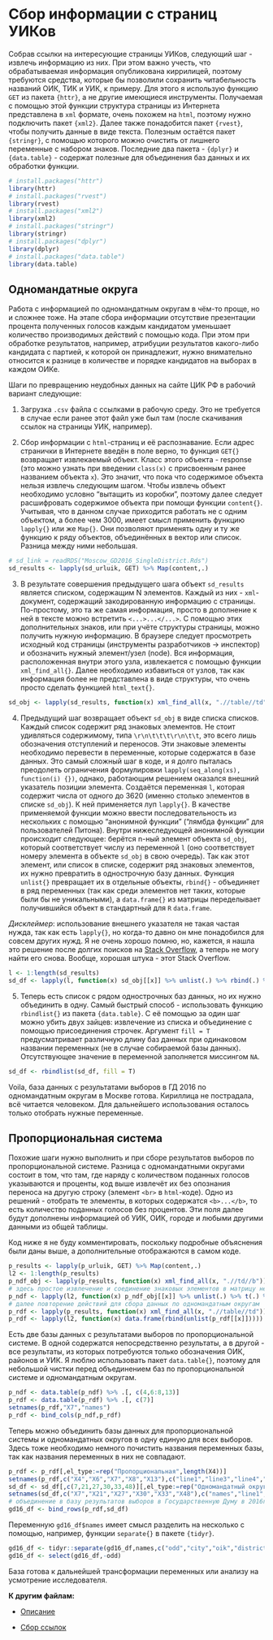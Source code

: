 # Сбор информации с страниц УИКов

Собрав ссылки на интересующие страницы УИКов, следующий шаг - извлечь информацию из них. При этом важно учесть, что обрабатываемая информация опубликована киррилицей, поэтому требуются средства, которые бы позволили сохранить читабельность названий ОИК, ТИК и УИК, к примеру. Для этого я использую функцию `GET` из пакета `{httr}`, а не другие имеющиеся инструменты. Получаемая с помощью этой функции структура страницы из Интернета представлена в `xml` формате, очень похожем на `html`, поэтому нужно подключить пакет `{xml2}`. Далее также понадобится пакет `{rvest}`, чтобы получить данные в виде текста. Полезным остаётся пакет `{stringr}`, с помощью которого можно очистить от лишнего переменные с набором знаков. Последние два пакета - `{dplyr}` и `{data.table}` - содержат полезные для объединения баз данных и их обработки функции.

```r
# install.packages("httr")
library(httr)
# install.packages("rvest")
library(rvest)
# install.packages("xml2")
library(xml2)
# install.packages("stringr")
library(stringr)
# install.packages("dplyr")
library(dplyr)
# install.packages("data.table")
library(data.table)
```

## Одномандатные округа

Работа с информацией по одномандатным округам в чём-то проще, но и сложнее тоже. На этапе сбора информации отсутствие презентации процента полученных голосов каждым кандидатом уменьшает количество производимых действий с помощью кода. При этом при обработке результатов, например, атрибуции результатов какого-либо кандидата с партией, к которой он принадлежит, нужно внимательно относится к разнице в количестве и порядке кандидатов на выборах в каждом ОИКе.

Шаги по превращению неудобных данных на сайте ЦИК РФ в рабочий вариант следующие:

1. Загрузка `.csv` файла с ссылками в рабочую среду. Это не требуется в случае если ранее этот файл уже был там (после скачивания ссылок на страницы УИК, например).

2. Сбор информации с `html`-страниц и её распознавание. Если адрес странички в Интернете введён в поле верно, то функция `GET{}` возвращает извлекаемый объект. Класс этого объекта - response (это можно узнать при введении `class(x)` с присвоенным ранее названием объекта `x`). Это значит, что пока что содержимое объекта нельзя извлечь следующим шагом. Чтобы извлечь объект необходимо условно "вытащить из коробки", поэтому далее следует расшифровать содержимое объекта при помощи функции `content{}`. Учитывая, что в данном случае приходится работать не с одним объектом, а более чем 3000, имеет смысл применить функцию `lapply{}` или же `Map{}`. Они позволяют применять одну и ту же функцию к ряду объектов, объединённых в вектор или список. Разница между ними небольшая.
```r
# sd_link = readRDS("Moscow_GD2016_SingleDistrict.Rds")
sd_results <- lapply(sd_urluik, GET) %>% Map(content,.)
```

3. В результате совершения предыдущего шага объект `sd_results` является списком, содержащим N элементов. Каждый из них - `xml`-документ, содержащий закодированную информацию с страницы. По-простому, это та же самая информация, просто в дополнение к ней в тексте можно встретить `<...>...</...>`. С помощью этих дополнительных знаков, или при учёте структуры страницы, можно получить нужную информацию. В браузере следует просмотреть исходный код страницы (инструменты разработчиков -> инспектор) и обозначить нужный элемент/узел (node). Вся информация, расположенная внутри этого узла, извлекается с помощью функции `xml_find_all{}`. Далее необходимо избавиться от узлов, так как информация более не представлена в виде структуры, что очень просто сделать функцией `html_text{}`.

```r
sd_obj <- lapply(sd_results, function(x) xml_find_all(x, ".//table//td")) %>% lapply(., html_text)
```

4. Предыдущий шаг возвращает объект `sd_obj` в виде списка списков. Каждый список содержит ряд знаковых элементов. Не стоит удивляться содержимому, типа `\r\n\t\t\t\r\n\t\t`, это всего лишь обозначения отступлений и переносов. Эти знаковые элементы необходимо перевести в переменные, которые содержатся в базе данных. Это самый сложный шаг в коде, и я долго пыталась преодолеть ограничения формулировки `lapply(seq_along(xs), function(i) {})`, однако, работающим решением оказался внешний указатель позиции элемента. Создаётся переменная `l`, которая содержит числа от одного до 3620 (именно столько элементов в списке `sd_obj`). К ней применяется луп `lapply{}`. В качестве применяемой функции можно ввести последовательность из нескольких с помощью "анонимной функции" ("лямбда функции" для пользователей Питона). Внутри нижеследующей анонимной функции происходит следующее: берётся n-ный элемент объекта `sd_obj`, который соответствует числу из переменной `l` (оно соответствует номеру элемента в объекте `sd_obj` в свою очередь). Так как этот элемент, или список в списке, содержит ряд знаковых элементов, их нужно превратить в однострочную базу данных. Функция `unlist{}` превращает их в отдельные объекты, `rbind{}` - объединяет в ряд переменных (так как среди элементов нет таких, которые были бы не уникальными), а `data.frame{}` из матрицы переделывает получившийся объект в стандартный для `R` `data.frame`.

*Дисклеймер*: использование внешнего указателя не такая частая нужда, так как есть `lapply{}`, но когда-то давно он мне понадобился для совсем других нужд. Я не очень хорошо помню, но, кажется, я нашла это решение после долгих поисков на [Stack Overflow](https://stackoverflow.com/questions/tagged/r "Newest 'r' Questions - Stack Overflow"), а теперь не могу найти его снова. Вообще, хорошая штука - этот Stack Overflow.

```r
l <- 1:length(sd_results)
sd_df <- lapply(l, function(x) sd_obj[[x]] %>% unlist(.) %>% rbind(.) %>% data.frame(.))
```

5. Теперь есть список с рядом однострочных баз данных, но их нужно объединить в одну. Самый быстрый способ - использовать функцию `rbindlist{}` из пакета `{data.table}`. С её помощью за один шаг можно убить двух зайцев: извлечение из списка и объединение с помощью присоединения строчек. Аргумент `fill = T` предусматривает различную длину баз данных при одинаковом названии переменных (не в случае собираемой базы данных). Отсутствующее значение в переменной заполняется миссингом `NA`.

```r
sd_df <- rbindlist(sd_df, fill = T)
```

Voila, база данных с результатами выборов в ГД 2016 по одномандатным округам в Москве готова. Кириллица не пострадала, всё читается человеком. Для дальнейшего использования осталось только отобрать нужные переменные.

## Пропорциональная система

Похожие шаги нужно выполнить и при сборе результатов выборов по пропорциональной системе. Разница с одномандатными округами состоит в том, что там, где наряду с количеством поданных голосов указываются и проценты, код выше извлечёт их без опознания переноса на другую строку (элемент `<br>` в `html`-коде). Одно из решений - отобрать те элементы, в которых содержатся `<b>...</b>`, то есть количество поданных голосов без процентов. Эти поля далее будут дополнены информацией об УИК, ОИК, городе и любыми другими данными из общей таблицы. 

Код ниже я не буду комментировать, поскольку подробные объяснения были даны выше, а дополнительные отображаются в самом коде. 

```r
p_results <- lapply(p_urluik, GET) %>% Map(content,.)
l2 <- 1:length(p_results)
p_ndf_obj <- lapply(p_results, function(x) xml_find_all(x, ".//td//b")) %>% lapply(., html_text)
# здесь простое извлечение и соединение знаковых элементов в матрицу не подойдёт, дополнительно нужно транспонировать матрицу перед тем, как перевести её в формат базы данных
p_ndf <- lapply(l2, function(x) p_ndf_obj[[x]] %>% unlist(.) %>% t(.) %>% data.frame(.)) %>% rbindlist(., fill = T)
# далее повторение действий для сбора данных по одномандатным округам
p_rdf <- lapply(p_results, function(x) xml_find_all(x, ".//table//td")) %>% lapply(., html_text)
p_rdf <- lapply(l2, function(x) data.frame(rbind(unlist(p_rdf[[x]])))) %>% rbindlist(., fill = T)
```

Есть две базы данных с результатами выборов по пропорциональной системе. В одной содержатся непосредственно результаты, а в другой - все результаты, из которых потребуются только обозначения ОИК, районов и УИК. Я люблю использовать пакет `data.table{}`, поэтому для небольшой чистки перед объединением баз по пропорциональной системе и одномандатным округам.

```r
p_ndf <- data.table(p_ndf) %>% .[, c(4,6:8,13)]
p_rdf <- data.table(p_rdf) %>% .[, c(7)]
setnames(p_rdf,"X7","names")
p_rdf <- bind_cols(p_ndf,p_rdf)
```

Теперь можно объединить базы данных для пропорциональной системы и одномандатных округов в одну единую для всех выборов. Здесь тоже необходимо немного почистить названия переменных базы, так как названия переменных в них не совпадают.

```r
p_rdf <- p_rdf[,el_type:=rep("Пропорциональная",length(X4))]
setnames(p_rdf,c("X4","X6","X7","X8","X13"),c("line1","line3","line4","line5","line10"))
sd_df <- sd_df[,c(7,21,27,30,33,48)][,el_type:=rep("Одномандатный округ",length(X21))]
setnames(sd_df,c("X7","X21","X27","X30","X33","X48"),c("names","line1","line3","line4","line5","line10"))
# объединение в базу результатов выборов в Государственную Думу в 2016г. по партийным спискам и одномандатным округам
gd16_df <- bind_rows(p_rdf,sd_df)
```

Переменную `gd16_df$names` имеет смысл разделить на несколько с помощью, например, функции `separate{}` в пакете `{tidyr}`. 
```r
gd16_df <- tidyr::separate(gd16_df,names,c("odd","city","oik","district","uik"),sep = ">")
gd16_df <- select(gd16_df,-odd)
```

База готова к дальнейшей трансформации переменных или анализу на усмотрение исследователя.

**К другим файлам:**

* [Описание](README.md)

* [Сбор ссылок](link_collection.Rmd)
